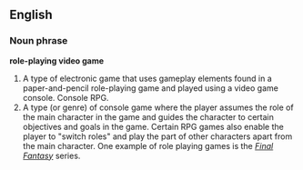 ==English==

===Noun phrase===
'''role-playing video game'''
# A type of electronic game that uses gameplay elements found in a paper-and-pencil role-playing game and played using a video game console.  Console RPG.
# A type (or genre) of console game where the player assumes the role of the main character in the game and guides the character to certain objectives and goals in the game.  Certain RPG games also enable the player to "switch roles" and play the part of other characters apart from the main character.  One example of role playing games is the ''[[w:Final_Fantasy|Final Fantasy]]'' series.